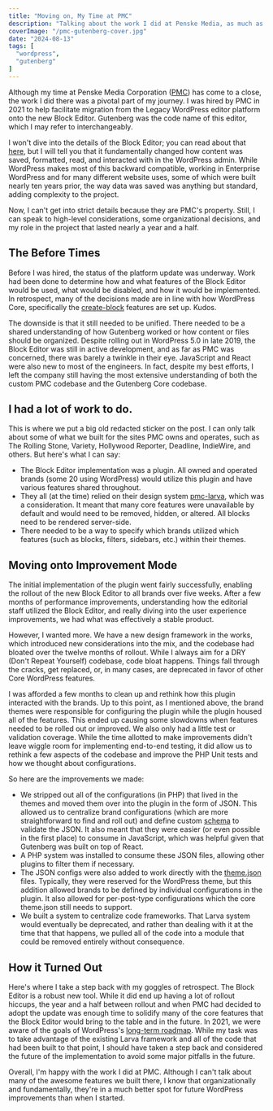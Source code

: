```yaml
---
title: "Moving on, My Time at PMC"
description: "Talking about the work I did at Penske Media, as much as I can, anyway."
coverImage: "/pmc-gutenberg-cover.jpg"
date: "2024-08-13"
tags: [
  "wordpress",
  "gutenberg"
]
---
```


Although my time at Penske Media Corporation ([PMC](https://www.pmc.com/)) has come to a close, the work I did there was a pivotal part of my journey. I was hired by PMC in 2021 to help facilitate migration from the Legacy WordPress editor platform onto the new Block Editor. Gutenberg was the code name of this editor, which I may refer to interchangeably.

I won't dive into the details of the Block Editor; you can read about that [here](https://wordpress.org/documentation/article/wordpress-block-editor/), but I will tell you that it fundamentally changed how content was saved, formatted, read, and interacted with in the WordPress admin. While WordPress makes most of this backward compatible, working in  Enterprise WordPress and for many different website uses, some of which were built nearly ten years prior, the way data was saved was anything but standard, adding complexity to the project.

Now, I can't get into strict details because they are PMC's property. Still, I can speak to high-level considerations, some organizational decisions, and my role in the project that lasted nearly a year and a half.

## The Before Times
Before I was hired, the status of the platform update was underway. Work had been done to determine how and what features of the Block Editor would be used, what would be disabled, and how it would be implemented. In retrospect, many of the decisions made are in line with how WordPress Core, specifically the [create-block](https://developer.wordpress.org/block-editor/getting-started/tutorial/) features are set up. Kudos.

The downside is that it still needed to be unified. There needed to be a shared understanding of how Gutenberg worked or how content or files should be organized. Despite rolling out in WordPress 5.0 in late 2019, the Block Editor was still in active development, and as far as PMC was concerned, there was barely a twinkle in their eye. JavaScript and React were also new to most of the engineers. In fact, despite my best efforts, I left the company still having the most extensive understanding of both the custom PMC codebase and the Gutenberg Core codebase.

## I had a lot of work to do.
This is where we put a big old redacted sticker on the post. I can only talk about some of what we built for the sites PMC owns and operates, such as The Rolling Stone, Variety, Hollywood Reporter, Deadline, IndieWire, and others. But here's what I can say:
* The Block Editor implementation was a plugin. All owned and operated brands (some 20 using WordPress) would utilize this plugin and have various features shared throughout.
* They all (at the time) relied on their design system [pmc-larva](https://github.com/penske-media-corp/pmc-larva), which was a consideration. It meant that many core features were unavailable by default and would need to be removed, hidden, or altered. All blocks need to be rendered server-side.
* There needed to be a way to specify which brands utilized which features (such as blocks, filters, sidebars, etc.) within their themes.

## Moving onto Improvement Mode
The initial implementation of the plugin went fairly successfully, enabling the rollout of the new Block Editor to all brands over five weeks. After a few months of performance improvements, understanding how the editorial staff utilized the Block Editor, and really diving into the user experience improvements, we had what was effectively a stable product.

However, I wanted more. We have a new design framework in the works, which introduced new considerations into the mix, and the codebase had bloated over the twelve months of rollout. While I always aim for a DRY (Don't Repeat Yourself) codebase, code bloat happens. Things fall through the cracks, get replaced, or, in many cases, are deprecated in favor of other Core WordPress features.

I was afforded a few months to clean up and rethink how this plugin interacted with the brands. Up to this point, as I mentioned above, the brand themes were responsible for configuring the plugin while the plugin housed all of the features. This ended up causing some slowdowns when features needed to be rolled out or improved. We also only had a little test or validation coverage. While the time allotted to make improvements didn't leave wiggle room for implementing end-to-end testing, it did allow us to rethink a few aspects of the codebase and improve the PHP Unit tests and how we thought about configurations.

So here are the improvements we made:
* We stripped out all of the configurations (in PHP) that lived in the themes and moved them over into the plugin in the form of JSON. This allowed us to centralize brand configurations (which are more straightforward to find and roll out) and define custom [schema](https://json-schema.org/) to validate the JSON. It also meant that they were easier (or even possible in the first place) to consume in JavaScript, which was helpful given that Gutenberg was built on top of React.
* A PHP system was installed to consume these JSON files, allowing other plugins to filter them if necessary.
* The JSON configs were also added to work directly with the [theme.json](https://developer.wordpress.org/themes/global-settings-and-styles/) files. Typically, they were reserved for the WordPress theme, but this addition allowed brands to be defined by individual configurations in the plugin. It also allowed for per-post-type configurations which the core theme.json still needs to support.
* We built a system to centralize code frameworks. That Larva system would eventually be deprecated, and rather than dealing with it at the time that that happens, we pulled all of the code into a module that could be removed entirely without consequence.

## How it Turned Out
Here's where I take a step back with my goggles of retrospect. The Block Editor is a robust new tool. While it did end up having a lot of rollout hiccups, the year and a half between rollout and when PMC had decided to adopt the update was enough time to solidify many of the core features that the Block Editor would bring to the table and in the future. In 2021, we were aware of the goals of WordPress's [long-term roadmap](https://wordpress.org/about/roadmap/). While my task was to take advantage of the existing Larva framework and all of the code that had been built to that point, I should have taken a step back and considered the future of the implementation to avoid some major pitfalls in the future.

Overall, I'm happy with the work I did at PMC. Although I can't talk about many of the awesome features we built there, I know that organizationally and fundamentally, they're in a much better spot for future WordPress improvements than when I started.
